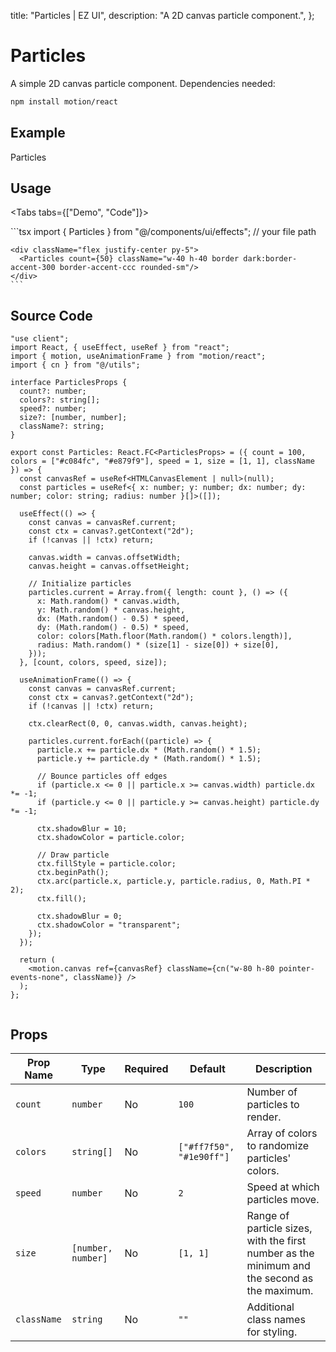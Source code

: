 
  title: "Particles | EZ UI",
  description: "A 2D canvas particle component.",
};

# Particles
A simple 2D canvas particle component. Dependencies needed:

```bash
npm install motion/react
```


## Example

<ExampleBox>
  <div className="relative w-[300px] h-[300px] flex justify-center items-center">
    <Particles count={100} colors={["#ffffff"]} speed={1} size={[0.1, 1]} className="absolute left-0 top-0 h-full w-full rounded-sm bg-black"/>
    <p className="italic font-playwrite-gbs text-white z-1 relative text-2xl">Particles</p>
  </div>
</ExampleBox>

## Usage

<Tabs tabs={["Demo", "Code"]}>
  <Tab title="Demo">
    <div className="flex justify-center py-5">
      <Particles count={50} className="w-40 h-40 border dark:border-accent-300 border-accent-ccc rounded-sm"/>
    </div>
  </Tab>
  <Tab title="Code">
    ```tsx
    import { Particles } from "@/components/ui/effects";  // your file path

    <div className="flex justify-center py-5">
      <Particles count={50} className="w-40 h-40 border dark:border-accent-300 border-accent-ccc rounded-sm"/>
    </div>
    ```
  </Tab>
</Tabs>


## Source Code
```tsx
"use client";
import React, { useEffect, useRef } from "react";
import { motion, useAnimationFrame } from "motion/react";
import { cn } from "@/utils";

interface ParticlesProps {
  count?: number;
  colors?: string[];
  speed?: number;
  size?: [number, number];
  className?: string;
}

export const Particles: React.FC<ParticlesProps> = ({ count = 100, colors = ["#c084fc", "#e879f9"], speed = 1, size = [1, 1], className }) => {
  const canvasRef = useRef<HTMLCanvasElement | null>(null);
  const particles = useRef<{ x: number; y: number; dx: number; dy: number; color: string; radius: number }[]>([]);

  useEffect(() => {
    const canvas = canvasRef.current;
    const ctx = canvas?.getContext("2d");
    if (!canvas || !ctx) return;

    canvas.width = canvas.offsetWidth;
    canvas.height = canvas.offsetHeight;

    // Initialize particles
    particles.current = Array.from({ length: count }, () => ({
      x: Math.random() * canvas.width,
      y: Math.random() * canvas.height,
      dx: (Math.random() - 0.5) * speed,
      dy: (Math.random() - 0.5) * speed,
      color: colors[Math.floor(Math.random() * colors.length)],
      radius: Math.random() * (size[1] - size[0]) + size[0],
    }));
  }, [count, colors, speed, size]);

  useAnimationFrame(() => {
    const canvas = canvasRef.current;
    const ctx = canvas?.getContext("2d");
    if (!canvas || !ctx) return;

    ctx.clearRect(0, 0, canvas.width, canvas.height);

    particles.current.forEach((particle) => {
      particle.x += particle.dx * (Math.random() * 1.5);
      particle.y += particle.dy * (Math.random() * 1.5);

      // Bounce particles off edges
      if (particle.x <= 0 || particle.x >= canvas.width) particle.dx *= -1;
      if (particle.y <= 0 || particle.y >= canvas.height) particle.dy *= -1;

      ctx.shadowBlur = 10;
      ctx.shadowColor = particle.color;

      // Draw particle
      ctx.fillStyle = particle.color;
      ctx.beginPath();
      ctx.arc(particle.x, particle.y, particle.radius, 0, Math.PI * 2);
      ctx.fill();

      ctx.shadowBlur = 0;
      ctx.shadowColor = "transparent";
    });
  });

  return (
    <motion.canvas ref={canvasRef} className={cn("w-80 h-80 pointer-events-none", className)} />
  );
};


```

## Props

| **Prop Name** | **Type**                 | **Required** | **Default** | **Description**                                                                 |
|---------------|--------------------------|--------------|-------------|---------------------------------------------------------------------------------|
| `count`       | `number`                 | No           | `100`       | Number of particles to render.                                                   |
| `colors`      | `string[]`               | No           | `["#ff7f50", "#1e90ff"]` | Array of colors to randomize particles' colors.                                  |
| `speed`       | `number`                 | No           | `2`         | Speed at which particles move.                                                   |
| `size`        | `[number, number]`       | No           | `[1, 1]`    | Range of particle sizes, with the first number as the minimum and the second as the maximum. |
| `className`   | `string`                 | No           | `""`        | Additional class names for styling.                                              |
